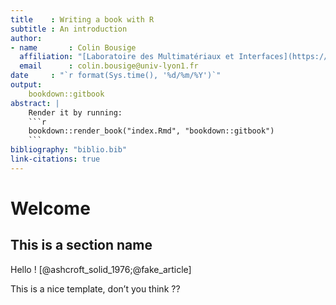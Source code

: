 ```yaml
---
title    : Writing a book with R
subtitle : An introduction
author:
- name       : Colin Bousige
  affiliation: "[Laboratoire des Multimatériaux et Interfaces](https://lmi.cnrs.fr/), Lyon, France"
  email      : colin.bousige@univ-lyon1.fr
date     : "`r format(Sys.time(), '%d/%m/%Y')`"
output: 
    bookdown::gitbook
abstract: |
    Render it by running: 
    ```r
    bookdown::render_book("index.Rmd", "bookdown::gitbook")
    ```
bibliography: "biblio.bib"
link-citations: true
---
```


<!-- 
Render with:
bookdown::render_book("index.Rmd", "bookdown::gitbook")
-->


# Welcome {.unnumbered}

## This is a section name {.unnumbered}

Hello ! [@ashcroft_solid_1976;@fake_article]

This is a nice template, don't you think ??